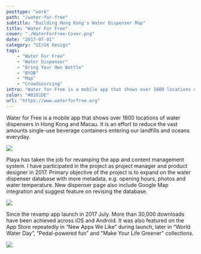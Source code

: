 ```yaml
---
posttype: "work"
path: "/water-for-free"
subtitle: "Building Hong Kong's Water Dispenser Map"
title: "Water For Free"
cover: "./WaterForFree-Cover.png"
date: "2017-07-01"
category: "UI/UX Design"
tags: 
    - "Water For Free"
    - "Water Dispenser"
    - "Bring Your Own Bottle"
    - "BYOB"
    - "Map"
    - "Crowdsourcing"
intro: "Water for Free is a mobile app that shows over 1600 locations of water dispensers in Hong Kong and Macau. It is an effort to reduce the vast amounts single-use beverage containers entering our landfills and oceans everyday."
color: "#0181DE"
url: "https://www.waterforfree.org"
---
```




Water for Free is a mobile app that shows over 1600 locations of water dispensers in Hong Kong and Macau. It is an effort to reduce the vast amounts single-use beverage containers entering our landfills and oceans everyday.

![](./Compare.png)

Playa has taken the job for revamping the app and content management system. I have participated in the project as project manager and product designer in 2017. Primary objective of the project is to expand on the water dispenser database with more metadata, e.g. opening hours, photos and water temperature. New dispenser page also include Google Map integration and suggest feature on revising the database.

![](./W4F3.png)

Since the revamp app launch in 2017 July. More than 30,000 downloads have been achieved across iOS and Android. It was also featured on the App Store repeatedly in “New Apps We Like” during launch, later in “World Water Day”, “Pedal-powered fun” and "Make Your Life Greener" collections.

![](./W4F-AppStore.png)

